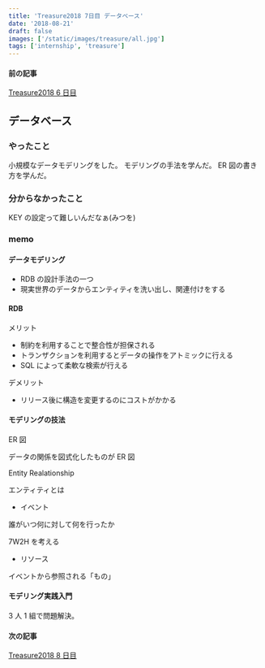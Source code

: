 ```yaml
---
title: 'Treasure2018 7日目 データベース'
date: '2018-08-21'
draft: false
images: ['/static/images/treasure/all.jpg']
tags: ['internship', 'treasure']
---
```


#### 前の記事

[Treasure2018 6 日目](https://yoshikawa.dev/blog/treasure2018/day6)

## データベース

### やったこと

小規模なデータモデリングをした。
モデリングの手法を学んだ。
ER 図の書き方を学んだ。

### 分からなかったこと

KEY の設定って難しいんだなぁ(みつを)

### memo

#### データモデリング

- RDB の設計手法の一つ
- 現実世界のデータからエンティティを洗い出し、関連付けをする

#### RDB

メリット

- 制約を利用することで整合性が担保される
- トランザクションを利用するとデータの操作をアトミックに行える
- SQL によって柔軟な検索が行える

デメリット

- リリース後に構造を変更するのにコストがかかる

#### モデリングの技法

ER 図

データの関係を図式化したものが ER 図

Entity Realationship

エンティティとは

- イベント

誰がいつ何に対して何を行ったか

7W2H を考える

- リソース

イベントから参照される「もの」

#### モデリング実践入門

3 人 1 組で問題解決。

#### 次の記事

[Treasure2018 8 日目](https://yoshikawa.dev/blog/treasure2018/day8)
